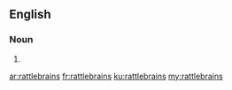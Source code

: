 ==English==

===Noun===
{{head|en|plural}}

# {{plural of|rattlebrain|lang=en}}

[[ar:rattlebrains]]
[[fr:rattlebrains]]
[[ku:rattlebrains]]
[[my:rattlebrains]]